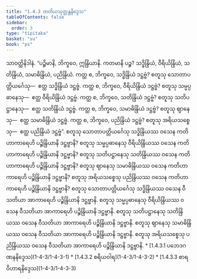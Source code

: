 ```yaml
---
title: "1.4.3 တတိယသုတ္တန္တနိဒ္ဒေသ"
tableOfContents: false
sidebar:
  order: 3
type: "tipitaka"
basket: "su"
book: "ps"
---
```



<DynamicBreadcrumb />

<Division number="194" book="ps">

<Paragraph number="1050" book="ps">
သာဝတ္ထိနိဒါနံ. “ပဉ္စိမာနိ, ဘိက္ခဝေ, ဣန္ဒြိယာနိ. ကတမာနိ ပဉ္စ? သဒ္ဓိန္ဒြိယံ, ဝီရိယိန္ဒြိယံ, သတိန္ဒြိယံ, သမာဓိန္ဒြိယံ, ပညိန္ဒြိယံ. ကတ္ထ စ, ဘိက္ခဝေ, သဒ္ဓိန္ဒြိယံ ဒဋ္ဌဗ္ဗံ? စတူသု သောတာပတ္တိယင်္ဂေသု—  ဧတ္ထ သဒ္ဓိန္ဒြိယံ ဒဋ္ဌဗ္ဗံ. ကတ္ထ စ, ဘိက္ခဝေ, ဝီရိယိန္ဒြိယံ ဒဋ္ဌဗ္ဗံ? စတူသု သမ္မပ္ပဓာနေသု—  ဧတ္ထ ဝီရိယိန္ဒြိယံ ဒဋ္ဌဗ္ဗံ. ကတ္ထ စ, ဘိက္ခဝေ, သတိန္ဒြိယံ ဒဋ္ဌဗ္ဗံ? စတူသု သတိပဋ္ဌာနေသု—  ဧတ္ထ သတိန္ဒြိယံ ဒဋ္ဌဗ္ဗံ. ကတ္ထ စ, ဘိက္ခဝေ, သမာဓိန္ဒြိယံ ဒဋ္ဌဗ္ဗံ? စတူသု ဈာနေသု—  ဧတ္ထ သမာဓိန္ဒြိယံ ဒဋ္ဌဗ္ဗံ. ကတ္ထ စ, ဘိက္ခဝေ, ပညိန္ဒြိယံ ဒဋ္ဌဗ္ဗံ? စတူသု အရိယသစ္စေသု—  ဧတ္ထ ပညိန္ဒြိယံ ဒဋ္ဌဗ္ဗံ”.



</Paragraph>

<Paragraph number="1051" book="ps">
စတူသု သောတာပတ္တိယင်္ဂေသု သဒ္ဓိန္ဒြိယဿ ဝသေန ကတိဟာကာရေဟိ ပဉ္စိန္ဒြိယာနိ ဒဋ္ဌဗ္ဗာနိ? စတူသု သမ္မပ္ပဓာနေသု ဝီရိယိန္ဒြိယဿ ဝသေန ကတိဟာကာရေဟိ ပဉ္စိန္ဒြိယာနိ ဒဋ္ဌဗ္ဗာနိ? စတူသု သတိပဋ္ဌာနေသု သတိန္ဒြိယဿ ဝသေန ကတိဟာကာရေဟိ ပဉ္စိန္ဒြိယာနိ ဒဋ္ဌဗ္ဗာနိ? စတူသု ဈာနေသု သမာဓိန္ဒြိယဿ ဝသေန ကတိဟာကာရေဟိ ပဉ္စိန္ဒြိယာနိ ဒဋ္ဌဗ္ဗာနိ? စတူသု အရိယသစ္စေသု ပညိန္ဒြိယဿ ဝသေန ကတိဟာကာရေဟိ ပဉ္စိန္ဒြိယာနိ ဒဋ္ဌဗ္ဗာနိ?



</Paragraph>

<Paragraph number="1052" book="ps">
စတူသု သောတာပတ္တိယင်္ဂေသု သဒ္ဓိန္ဒြိယဿ ဝသေန ဝီသတိယာ အာကာရေဟိ ပဉ္စိန္ဒြိယာနိ ဒဋ္ဌဗ္ဗာနိ. စတူသု သမ္မပ္ပဓာနေသု ဝီရိယိန္ဒြိယဿ ဝသေန ဝီသတိယာ အာကာရေဟိ ပဉ္စိန္ဒြိယာနိ ဒဋ္ဌဗ္ဗာနိ. စတူသု သတိပဋ္ဌာနေသု သတိန္ဒြိယဿ ဝသေန ဝီသတိယာ အာကာရေဟိ ပဉ္စိန္ဒြိယာနိ ဒဋ္ဌဗ္ဗာနိ. စတူသု ဈာနေသု သမာဓိန္ဒြိယဿ ဝသေန ဝီသတိယာ အာကာရေဟိ ပဉ္စိန္ဒြိယာနိ ဒဋ္ဌဗ္ဗာနိ. စတူသု အရိယသစ္စေသု ပညိန္ဒြိယဿ ဝသေန ဝီသတိယာ အာကာရေဟိ ပဉ္စိန္ဒြိယာနိ ဒဋ္ဌဗ္ဗာနိ.

</Paragraph>
</Division>

<TableOfContents book="ps" section="1.4.3">
* [1.4.3.1 ပဘေဒဂဏနနိဒ္ဒေသ](1-4-3/1-4-3-1)
* [1.4.3.2 စရိယဝါရ](1-4-3/1-4-3-2)
* [1.4.3.3 စာရဝိဟာရနိဒ္ဒေသ](1-4-3/1-4-3-3)
</TableOfContents>